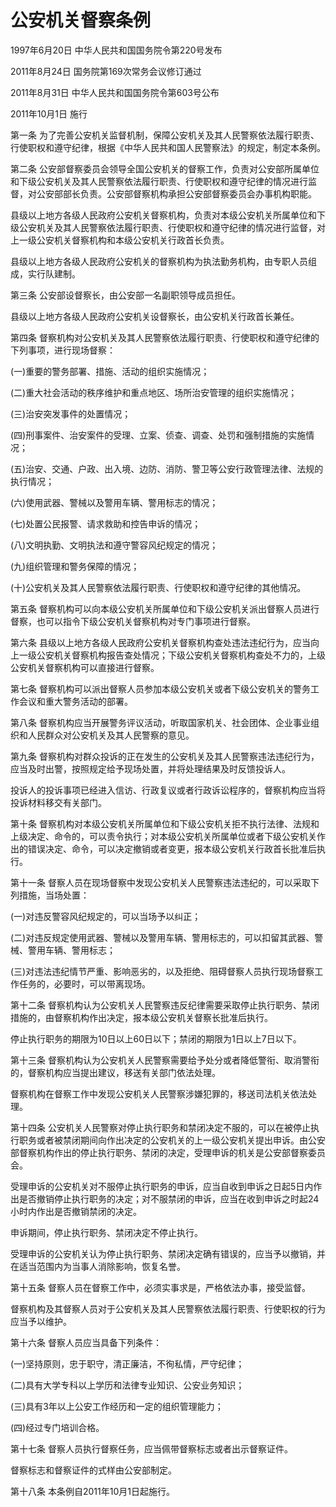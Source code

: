 # 公安机关督察条例

1997年6月20日 中华人民共和国国务院令第220号发布　

2011年8月24日 国务院第169次常务会议修订通过

2011年8月31日 中华人民共和国国务院令第603号公布

2011年10月1日 施行

  

第一条 为了完善公安机关监督机制，保障公安机关及其人民警察依法履行职责、行使职权和遵守纪律，根据《中华人民共和国人民警察法》的规定，制定本条例。

第二条 公安部督察委员会领导全国公安机关的督察工作，负责对公安部所属单位和下级公安机关及其人民警察依法履行职责、行使职权和遵守纪律的情况进行监督，对公安部部长负责。公安部督察机构承担公安部督察委员会办事机构职能。

县级以上地方各级人民政府公安机关督察机构，负责对本级公安机关所属单位和下级公安机关及其人民警察依法履行职责、行使职权和遵守纪律的情况进行监督，对上一级公安机关督察机构和本级公安机关行政首长负责。

县级以上地方各级人民政府公安机关的督察机构为执法勤务机构，由专职人员组成，实行队建制。

第三条 公安部设督察长，由公安部一名副职领导成员担任。

县级以上地方各级人民政府公安机关设督察长，由公安机关行政首长兼任。

第四条 督察机构对公安机关及其人民警察依法履行职责、行使职权和遵守纪律的下列事项，进行现场督察：

(一)重要的警务部署、措施、活动的组织实施情况；

(二)重大社会活动的秩序维护和重点地区、场所治安管理的组织实施情况；

(三)治安突发事件的处置情况；

(四)刑事案件、治安案件的受理、立案、侦查、调查、处罚和强制措施的实施情况；

(五)治安、交通、户政、出入境、边防、消防、警卫等公安行政管理法律、法规的执行情况；

(六)使用武器、警械以及警用车辆、警用标志的情况；

(七)处置公民报警、请求救助和控告申诉的情况；

(八)文明执勤、文明执法和遵守警容风纪规定的情况；

(九)组织管理和警务保障的情况；

(十)公安机关及其人民警察依法履行职责、行使职权和遵守纪律的其他情况。

第五条 督察机构可以向本级公安机关所属单位和下级公安机关派出督察人员进行督察，也可以指令下级公安机关督察机构对专门事项进行督察。

第六条 县级以上地方各级人民政府公安机关督察机构查处违法违纪行为，应当向上一级公安机关督察机构报告查处情况；下级公安机关督察机构查处不力的，上级公安机关督察机构可以直接进行督察。

第七条 督察机构可以派出督察人员参加本级公安机关或者下级公安机关的警务工作会议和重大警务活动的部署。

第八条 督察机构应当开展警务评议活动，听取国家机关、社会团体、企业事业组织和人民群众对公安机关及其人民警察的意见。

第九条 督察机构对群众投诉的正在发生的公安机关及其人民警察违法违纪行为，应当及时出警，按照规定给予现场处置，并将处理结果及时反馈投诉人。

投诉人的投诉事项已经进入信访、行政复议或者行政诉讼程序的，督察机构应当将投诉材料移交有关部门。

第十条 督察机构对本级公安机关所属单位和下级公安机关拒不执行法律、法规和上级决定、命令的，可以责令执行；对本级公安机关所属单位或者下级公安机关作出的错误决定、命令，可以决定撤销或者变更，报本级公安机关行政首长批准后执行。

第十一条 督察人员在现场督察中发现公安机关人民警察违法违纪的，可以采取下列措施，当场处置：

(一)对违反警容风纪规定的，可以当场予以纠正；

(二)对违反规定使用武器、警械以及警用车辆、警用标志的，可以扣留其武器、警械、警用车辆、警用标志；

(三)对违法违纪情节严重、影响恶劣的，以及拒绝、阻碍督察人员执行现场督察工作任务的，必要时，可以带离现场。

第十二条 督察机构认为公安机关人民警察违反纪律需要采取停止执行职务、禁闭措施的，由督察机构作出决定，报本级公安机关督察长批准后执行。

停止执行职务的期限为10日以上60日以下；禁闭的期限为1日以上7日以下。

第十三条 督察机构认为公安机关人民警察需要给予处分或者降低警衔、取消警衔的，督察机构应当提出建议，移送有关部门依法处理。

督察机构在督察工作中发现公安机关人民警察涉嫌犯罪的，移送司法机关依法处理。

第十四条 公安机关人民警察对停止执行职务和禁闭决定不服的，可以在被停止执行职务或者被禁闭期间向作出决定的公安机关的上一级公安机关提出申诉。由公安部督察机构作出的停止执行职务、禁闭的决定，受理申诉的机关是公安部督察委员会。

受理申诉的公安机关对不服停止执行职务的申诉，应当自收到申诉之日起5日内作出是否撤销停止执行职务的决定；对不服禁闭的申诉，应当在收到申诉之时起24小时内作出是否撤销禁闭的决定。

申诉期间，停止执行职务、禁闭决定不停止执行。

受理申诉的公安机关认为停止执行职务、禁闭决定确有错误的，应当予以撤销，并在适当范围内为当事人消除影响，恢复名誉。

第十五条 督察人员在督察工作中，必须实事求是，严格依法办事，接受监督。

督察机构及其督察人员对于公安机关及其人民警察依法履行职责、行使职权的行为应当予以维护。

第十六条 督察人员应当具备下列条件：

(一)坚持原则，忠于职守，清正廉洁，不徇私情，严守纪律；

(二)具有大学专科以上学历和法律专业知识、公安业务知识；

(三)具有3年以上公安工作经历和一定的组织管理能力；

(四)经过专门培训合格。

第十七条 督察人员执行督察任务，应当佩带督察标志或者出示督察证件。

督察标志和督察证件的式样由公安部制定。

第十八条 本条例自2011年10月1日起施行。